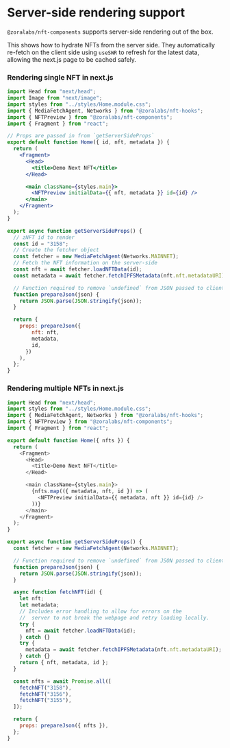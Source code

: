 
<Meta title="About/ServerRendering" />

# Server-side rendering support

`@zoralabs/nft-components` supports server-side rendering out of the box.

This shows how to hydrate NFTs from the server side. They automatically re-fetch on 
the client side using `useSWR` to refresh for the latest data, allowing the next.js page
to be cached safely.

### Rendering single NFT in next.js
```jsx
import Head from "next/head";
import Image from "next/image";
import styles from "../styles/Home.module.css";
import { MediaFetchAgent, Networks } from "@zoralabs/nft-hooks";
import { NFTPreview } from "@zoralabs/nft-components";
import { Fragment } from "react";

// Props are passed in from `getServerSideProps`
export default function Home({ id, nft, metadata }) {
  return (
    <Fragment>
      <Head>
        <title>Demo Next NFT</title>
      </Head>

      <main className={styles.main}>
        <NFTPreview initialData={{ nft, metadata }} id={id} />
      </main>
    </Fragment>
  );
}

export async function getServerSideProps() {
  // zNFT id to render
  const id = "3158";
  // Create the fetcher object
  const fetcher = new MediaFetchAgent(Networks.MAINNET);
  // Fetch the NFT information on the server-side
  const nft = await fetcher.loadNFTData(id);
  const metadata = await fetcher.fetchIPFSMetadata(nft.nft.metadataURI);

  // Function required to remove `undefined` from JSON passed to client.
  function prepareJson(json) {
    return JSON.parse(JSON.stringify(json));
  }

  return {
    props: prepareJson({
        nft: nft,
        metadata,
        id,
      })
    ),
  };
}
```

### Rendering multiple NFTs in next.js
```js
import Head from "next/head";
import styles from "../styles/Home.module.css";
import { MediaFetchAgent, Networks } from "@zoralabs/nft-hooks";
import { NFTPreview } from "@zoralabs/nft-components";
import { Fragment } from "react";

export default function Home({ nfts }) {
  return (
    <Fragment>
      <Head>
        <title>Demo Next NFT</title>
      </Head>

      <main className={styles.main}>
        {nfts.map(({ metadata, nft, id }) => (
          <NFTPreview initialData={{ metadata, nft }} id={id} />
        ))}
      </main>
    </Fragment>
  );
}

export async function getServerSideProps() {
  const fetcher = new MediaFetchAgent(Networks.MAINNET);

  // Function required to remove `undefined` from JSON passed to client.
  function prepareJson(json) {
    return JSON.parse(JSON.stringify(json));
  }

  async function fetchNFT(id) {
    let nft;
    let metadata;
    // Includes error handling to allow for errors on the
    //  server to not break the webpage and retry loading locally.
    try {
      nft = await fetcher.loadNFTData(id);
    } catch {}
    try {
      metadata = await fetcher.fetchIPFSMetadata(nft.nft.metadataURI);
    } catch {}
    return { nft, metadata, id };
  }

  const nfts = await Promise.all([
    fetchNFT("3158"),
    fetchNFT("3156"),
    fetchNFT("3155"),
  ]);

  return {
    props: prepareJson({ nfts }),
  };
}

```

